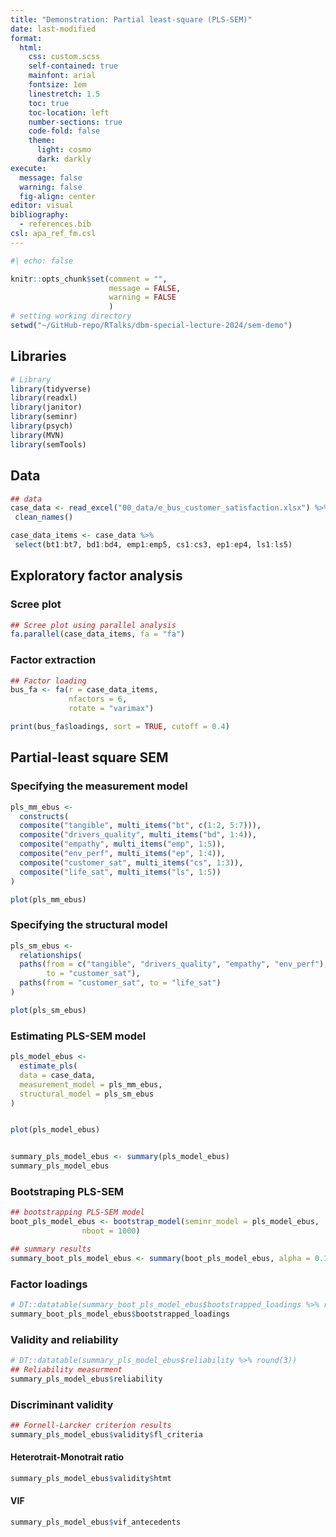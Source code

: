```yaml
---
title: "Demonstration: Partial least-square (PLS-SEM)"
date: last-modified
format: 
  html:
    css: custom.scss
    self-contained: true
    mainfont: arial
    fontsize: 1em
    linestretch: 1.5
    toc: true
    toc-location: left
    number-sections: true
    code-fold: false
    theme:
      light: cosmo
      dark: darkly
execute:
  message: false
  warning: false
  fig-align: center
editor: visual
bibliography: 
  - references.bib
csl: apa_ref_fm.csl
---
```



```r
#| echo: false

knitr::opts_chunk$set(comment = "",
                      message = FALSE,
                      warning = FALSE
                      )
# setting working directory
setwd("~/GitHub-repo/RTalks/dbm-special-lecture-2024/sem-demo")
```

## Libraries

```r
# Library
library(tidyverse)
library(readxl)
library(janitor)
library(seminr)
library(psych)
library(MVN)
library(semTools)
```

## Data

```r
## data
case_data <- read_excel("00_data/e_bus_customer_satisfaction.xlsx") %>% 
 clean_names()

case_data_items <- case_data %>%
 select(bt1:bt7, bd1:bd4, emp1:emp5, cs1:cs3, ep1:ep4, ls1:ls5)
```

## Exploratory factor analysis

### Scree plot

```r
## Scree plot using parallel analysis
fa.parallel(case_data_items, fa = "fa")
```

### Factor extraction

```r
## Factor loading
bus_fa <- fa(r = case_data_items,
             nfactors = 6,
             rotate = "varimax")

print(bus_fa$loadings, sort = TRUE, cutoff = 0.4)
```

## Partial-least square SEM

### Specifying the measurement model

```r
pls_mm_ebus <- 
  constructs(
  composite("tangible", multi_items("bt", c(1:2, 5:7))),
  composite("drivers_quality", multi_items("bd", 1:4)),
  composite("empathy", multi_items("emp", 1:5)),
  composite("env_perf", multi_items("ep", 1:4)),
  composite("customer_sat", multi_items("cs", 1:3)),
  composite("life_sat", multi_items("ls", 1:5))
)

plot(pls_mm_ebus)
```

### Specifying the structural model

```r
pls_sm_ebus <- 
  relationships(
  paths(from = c("tangible", "drivers_quality", "empathy", "env_perf"),
        to = "customer_sat"),
  paths(from = "customer_sat", to = "life_sat")
)

plot(pls_sm_ebus)
```

### Estimating PLS-SEM model

```r

pls_model_ebus <- 
  estimate_pls(
  data = case_data,
  measurement_model = pls_mm_ebus,
  structural_model = pls_sm_ebus
)


plot(pls_model_ebus)


summary_pls_model_ebus <- summary(pls_model_ebus)
summary_pls_model_ebus
```

### Bootstraping PLS-SEM

```r

## bootstrapping PLS-SEM model
boot_pls_model_ebus <- bootstrap_model(seminr_model = pls_model_ebus,
                nboot = 1000)

## summary results
summary_boot_pls_model_ebus <- summary(boot_pls_model_ebus, alpha = 0.10)
```

### Factor loadings

```r
# DT::datatable(summary_boot_pls_model_ebus$bootstrapped_loadings %>% round(3))
summary_boot_pls_model_ebus$bootstrapped_loadings
```

### Validity and reliability


```r
# DT::datatable(summary_pls_model_ebus$reliability %>% round(3))
## Reliability measurment 
summary_pls_model_ebus$reliability
```

### Discriminant validity

```r
## Fornell-Larcker criterion results
summary_pls_model_ebus$validity$fl_criteria
```

#### Heterotrait-Monotrait ratio

```r
summary_pls_model_ebus$validity$htmt
```

#### VIF

```r
summary_pls_model_ebus$vif_antecedents
```
